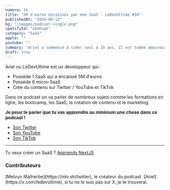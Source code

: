 ```yaml
---
numero: 16
title: "5M d'euros encaissés par mon SaaS - LeDevUltime #16"
publishedAt: "2024-09-12"
bg: "/images/podcast-single.png"
spotifyId: "e2mhsqt"
category: "SaaS"
apple: ""
youtube: ""
summary: "Ariel a commencé à coder seul à 15 ans. Il est tombé amoureux de cette profession et parti pour un bootcamp, il a finalement créé une plateforme de formation 100% Française."
draft: true
---
```


Ariel ou LeDevUltime est un développeur qui :

* Possède 1 SaaS qui a encaissé 5M d'euros
* Possède 6 micro-SaaS
* Crée du contenu sur Twitter / YouTube et TikTok

Dans ce podcast on va parler de nombreux sujets comme les formations en ligne, les bootcamp, les SaaS, la création de contenu et le marketing.

**Je peux te parier que tu vas apprendre au minimum une chose dans ce podcast !**

- [Son Twitter](https://x.com/ledevultime)
- [Son YouTube](https://www.youtube.com/@ledevultime)
- [Son TikTok](https://www.tiktok.com/@ledevultime)

---

Tu veux créer un SaaS ? [Apprends NextJS](https://codelynx.dev/nextreact/courses)

### Contributeurs

<Contributor>
  [Melvyn Malherbe](https://mlv.sh/twitter), le créateur du podcast.
</Contributor>
<Contributor>
  [Ariel](https://x.com/ledevultime), si tu ne le suis pas sur X, je te
  trouverai.
</Contributor>